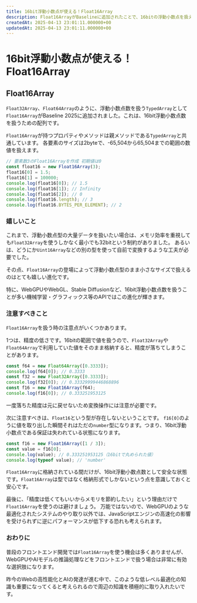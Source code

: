 ```yaml
---
title: 16bit浮動小数点が使える！Float16Array
description: Float16ArrayがBaselineに追加されたことで、16bitの浮動小数点を扱えるようになりました。機械学習やグラフィックス用途などで威力を発揮する新しいTypedArrayについて解説します。
createdAt: 2025-04-13 23:01:11.000000+00
updatedAt: 2025-04-13 23:01:11.000000+00
---
```



# 16bit浮動小数点が使える！Float16Array

## Float16Array

<BaselineStatus featureId="float16array"></BaselineStatus>

`Float32Array`、`Float64Array`のように、浮動小数点数を扱う`TypedArray`として`Float16Array`がBaseline 2025に追加されました。これは、16bit浮動小数点数を扱うための配列です。

`Float16Array`が持つプロパティやメソッドは親メソッドである`TypedArray`と共通しています。
各要素のサイズは2byteで、-65,504から65,504までの範囲の数値を扱えます。

```js
// 要素数3のFloat16Arrayを作成 初期値は0
const float16 = new Float16Array(3);
float16[0] = 1.5;
float16[1] = 100000;
console.log(float16[0]); // 1.5
console.log(float16[1]); // Infinity
console.log(float16[2]); // 0
console.log(float16.length); // 3
console.log(float16.BYTES_PER_ELEMENT); // 2
```

### 嬉しいこと

これまで、浮動小数点型の大量データを扱いたい場合は、メモリ効率を重視しても`Float32Array`を使うしかなく最小でも32bitという制約がありました。
あるいは、どうにか`Uint16Array`などの別の型を使って自前で変換するような工夫が必要でした。

その点、`Float16Array`の登場によって浮動小数点型のまま小さなサイズで扱えるのはとても嬉しい進化です。

特に、WebGPUやWebGL、Stable Diffusionなど、16bit浮動小数点数を扱うことが多い機械学習・グラフィックス等のAPIではこの進化が輝きます。

### 注意すべきこと

`Float16Array`を扱う時の注意点がいくつかあります。

1つは、精度の低さです。16bitの範囲で値を扱うので、`Float32Array`や`Float64Array`で利用していた値をそのまま格納すると、精度が落ちてしまうことがあります。

```js
const f64 = new Float64Array([0.3333]);
console.log(f64[0]); // 0.3333
const f32 = new Float32Array([0.3333]);
console.log(f32[0]); // 0.33329999446868896
const f16 = new Float16Array(f64);
console.log(f16[0]); // 0.333251953125
```

一度落ちた精度は元に戻せないため変換操作には注意が必要です。

次に注意すべきは、`Float16`という型が存在しないということです。
`f16[0]`のように値を取り出した瞬間それはただの`number`型になります。つまり、16bit浮動小数点である保証は失われている状態になります。

```js
const f16 = new Float16Array([1 / 3]);
const value = f16[0];
console.log(value); // 0.333251953125（16bitで丸められた値）
console.log(typeof value); // 'number'
```

`Float16Array`に格納されている間だけが、16bit浮動小数点数として安全な状態です。`Float16Array`は型ではなく格納形式でしかないという点を意識しておくと安心です。

最後に、「精度は低くてもいいからメモリを節約したい」という理由だけで`Float16Array`を使うのは避けましょう。
万能ではないので、WebGPUのような最適化されたシステムのやり取り以外では、JavaScriptエンジンの高速化の影響を受けられずに逆にパフォーマンスが低下する恐れも考えられます。

### おわりに

普段のフロントエンド開発では`Float16Array`を使う機会は多くありませんが、WebGPUやAIモデルの推論処理などをフロントエンドで扱う場合は非常に有効な選択肢になります。

昨今のWebの高性能化とAIの発達が進む中で、このような低レベル最適化の知識も重要になってくると考えられるので周辺の知識を積極的に取り入れたいです。
